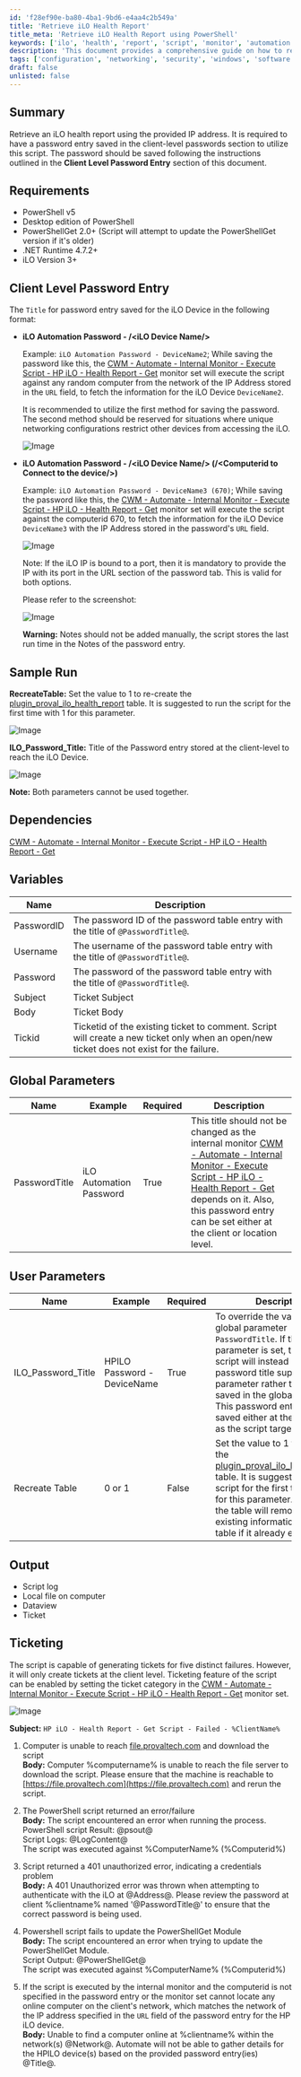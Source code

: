 ```yaml
---
id: 'f28ef90e-ba80-4ba1-9bd6-e4aa4c2b549a'
title: 'Retrieve iLO Health Report'
title_meta: 'Retrieve iLO Health Report using PowerShell'
keywords: ['ilo', 'health', 'report', 'script', 'monitor', 'automation']
description: 'This document provides a comprehensive guide on how to retrieve an iLO health report using a PowerShell script. It includes requirements, client-level password entry instructions, sample runs, dependencies, and ticketing capabilities for failures encountered during execution.'
tags: ['configuration', 'networking', 'security', 'windows', 'software', 'update']
draft: false
unlisted: false
---
```

## Summary

Retrieve an iLO health report using the provided IP address. It is required to have a password entry saved in the client-level passwords section to utilize this script. The password should be saved following the instructions outlined in the **Client Level Password Entry** section of this document.

## Requirements

- PowerShell v5
- Desktop edition of PowerShell
- PowerShellGet 2.0+ (Script will attempt to update the PowerShellGet version if it's older)
- .NET Runtime 4.7.2+
- iLO Version 3+

## Client Level Password Entry

The `Title` for password entry saved for the iLO Device in the following format:

- **iLO Automation Password - /\<iLO Device Name/>**

  Example: `iLO Automation Password - DeviceName2`; While saving the password like this, the [CWM - Automate - Internal Monitor - Execute Script - HP iLO - Health Report - Get](https://proval.itglue.com/DOC-5078775-12879037) monitor set will execute the script against any random computer from the network of the IP Address stored in the `URL` field, to fetch the information for the iLO Device `DeviceName2`.

  It is recommended to utilize the first method for saving the password. The second method should be reserved for situations where unique networking configurations restrict other devices from accessing the iLO.

  ![Image](../../../static/img/HP-iLO---Health-Report---Get/image_1.png)

- **iLO Automation Password - /\<iLO Device Name/> (/\<Computerid to Connect to the device/>)**

  Example: `iLO Automation Password - DeviceName3 (670)`; While saving the password like this, the [CWM - Automate - Internal Monitor - Execute Script - HP iLO - Health Report - Get](https://proval.itglue.com/DOC-5078775-12879037) monitor set will execute the script against the computerid 670, to fetch the information for the iLO Device `DeviceName3` with the IP Address stored in the password's `URL` field.

  ![Image](../../../static/img/HP-iLO---Health-Report---Get/image_2.png)

  Note: If the iLO IP is bound to a port, then it is mandatory to provide the IP with its port in the URL section of the password tab. This is valid for both options.

  Please refer to the screenshot:

  ![Image](../../../static/img/HP-iLO---Health-Report---Get/image_3.png)

  **Warning:** Notes should not be added manually, the script stores the last run time in the Notes of the password entry.

## Sample Run

**RecreateTable:** Set the value to 1 to re-create the [plugin_proval_ilo_health_report](https://proval.itglue.com/DOC-5078775-10072560) table. It is suggested to run the script for the first time with 1 for this parameter.

![Image](../../../static/img/HP-iLO---Health-Report---Get/image_4.png)

**ILO_Password_Title:** Title of the Password entry stored at the client-level to reach the iLO Device.

![Image](../../../static/img/HP-iLO---Health-Report---Get/image_5.png)

**Note:** Both parameters cannot be used together.

## Dependencies

[CWM - Automate - Internal Monitor - Execute Script - HP iLO - Health Report - Get](https://proval.itglue.com/DOC-5078775-12879037)

## Variables

| Name       | Description                                                                                          |
|------------|------------------------------------------------------------------------------------------------------|
| PasswordID | The password ID of the password table entry with the title of `@PasswordTitle@`.                   |
| Username   | The username of the password table entry with the title of `@PasswordTitle@`.                       |
| Password   | The password of the password table entry with the title of `@PasswordTitle@`.                       |
| Subject    | Ticket Subject                                                                                       |
| Body       | Ticket Body                                                                                          |
| Tickid     | Ticketid of the existing ticket to comment. Script will create a new ticket only when an open/new ticket does not exist for the failure. |

## Global Parameters

| Name          | Example                      | Required | Description                                                                                                           |
|---------------|------------------------------|----------|-----------------------------------------------------------------------------------------------------------------------|
| PasswordTitle | iLO Automation Password       | True     | This title should not be changed as the internal monitor [CWM - Automate - Internal Monitor - Execute Script - HP iLO - Health Report - Get](https://proval.itglue.com/DOC-5078775-12879037) depends on it. Also, this password entry can be set either at the client or location level. |

## User Parameters

| Name              | Example                     | Required | Description                                                                                                                                                                                           |
|-------------------|-----------------------------|----------|-------------------------------------------------------------------------------------------------------------------------------------------------------------------------------------------------------|
| ILO_Password_Title| HPILO Password - DeviceName | True     | To override the value of the global parameter `PasswordTitle`. If this parameter is set, then the script will instead utilize the password title supplied by this parameter rather than the one saved in the global parameter. This password entry can be saved either at the client level as the script target. |
| Recreate Table     | 0 or 1                     | False    | Set the value to 1 to re-create the [plugin_proval_ilo_health_report](https://proval.itglue.com/DOC-5078775-10072560) table. It is suggested to run the script for the first time with 1 for this parameter.Recreating the table will remove the existing information from the table if it already exists. |

## Output

- Script log
- Local file on computer
- Dataview
- Ticket

## Ticketing

The script is capable of generating tickets for five distinct failures. However, it will only create tickets at the client level. Ticketing feature of the script can be enabled by setting the ticket category in the [CWM - Automate - Internal Monitor - Execute Script - HP iLO - Health Report - Get](https://proval.itglue.com/DOC-5078775-12879037) monitor set.

![Image](../../../static/img/HP-iLO---Health-Report---Get/image_6.png)

**Subject:** `HP iLO - Health Report - Get Script - Failed - %ClientName%`

1. Computer is unable to reach [file.provaltech.com](http://file.provaltech.com) and download the script  
   **Body:** Computer %computername% is unable to reach the file server to download the script. Please ensure that the machine is reachable to [https://file.provaltech.com](https://file.provaltech.com) and rerun the script.
   
2. The PowerShell script returned an error/failure  
   **Body:** The script encountered an error when running the process.  
   PowerShell script Result: @psout@  
   Script Logs: @LogContent@  
   The script was executed against %ComputerName% (%Computerid%)
   
3. Script returned a 401 unauthorized error, indicating a credentials problem  
   **Body:** A 401 Unauthorized error was thrown when attempting to authenticate with the iLO at @Address@. Please review the password at client %clientname% named '@PasswordTitle@' to ensure that the correct password is being used.
   
4. Powershell script fails to update the PowerShellGet Module  
   **Body:** The script encountered an error when trying to update the PowerShellGet Module.  
   Script Output: @PowerShellGet@  
   The script was executed against %ComputerName% (%Computerid%)
   
5. If the script is executed by the internal monitor and the computerid is not specified in the password entry or the monitor set cannot locate any online computer on the client's network, which matches the network of the IP address specified in the `URL` field of the password entry for the HP iLO device.  
   **Body:** Unable to find a computer online at %clientname% within the network(s) @Network@. Automate will not be able to gather details for the HPILO device(s) based on the provided password entry(ies) @Title@.











